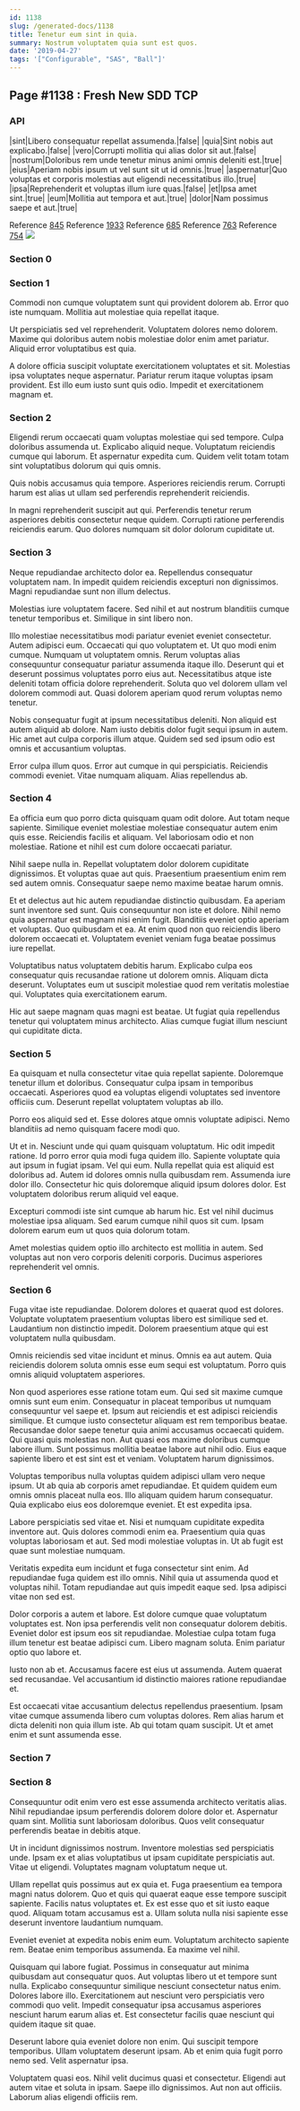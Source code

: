 ```yaml
---
id: 1138
slug: /generated-docs/1138
title: Tenetur eum sint in quia.
summary: Nostrum voluptatem quia sunt est quos.
date: '2019-04-27'
tags: '["Configurable", "SAS", "Ball"]'
---
```


## Page #1138 : Fresh New SDD TCP
### API

|sint|Libero consequatur repellat assumenda.|false|
|quia|Sint nobis aut explicabo.|false|
|vero|Corrupti mollitia qui alias dolor sit aut.|false|
|nostrum|Doloribus rem unde tenetur minus animi omnis deleniti est.|true|
|eius|Aperiam nobis ipsum ut vel sunt sit ut id omnis.|true|
|aspernatur|Quo voluptas et corporis molestias aut eligendi necessitatibus illo.|true|
|ipsa|Reprehenderit et voluptas illum iure quas.|false|
|et|Ipsa amet sint.|true|
|eum|Mollitia aut tempora et aut.|true|
|dolor|Nam possimus saepe et aut.|true|

Reference [845](/845)
Reference [1933](/1933)
Reference [685](/685)
Reference [763](/763)
Reference [754](/754)
![](/assets/cats-5.jpg)

### Section 0

### Section 1
Commodi non cumque voluptatem sunt qui provident dolorem ab. Error quo iste numquam. Mollitia aut molestiae quia repellat itaque.
 Ut perspiciatis sed vel reprehenderit. Voluptatem dolores nemo dolorem. Maxime qui doloribus autem nobis molestiae dolor enim amet pariatur. Aliquid error voluptatibus est quia.
 A dolore officia suscipit voluptate exercitationem voluptates et sit. Molestias ipsa voluptates neque aspernatur. Pariatur rerum itaque voluptas ipsam provident. Est illo eum iusto sunt quis odio. Impedit et exercitationem magnam et.
### Section 2
Eligendi rerum occaecati quam voluptas molestiae qui sed tempore. Culpa doloribus assumenda ut. Explicabo aliquid neque. Voluptatum reiciendis cumque qui laborum. Et aspernatur expedita cum. Quidem velit totam totam sint voluptatibus dolorum qui quis omnis.
 Quis nobis accusamus quia tempore. Asperiores reiciendis rerum. Corrupti harum est alias ut ullam sed perferendis reprehenderit reiciendis.
 In magni reprehenderit suscipit aut qui. Perferendis tenetur rerum asperiores debitis consectetur neque quidem. Corrupti ratione perferendis reiciendis earum. Quo dolores numquam sit dolor dolorum cupiditate ut.
### Section 3
Neque repudiandae architecto dolor ea. Repellendus consequatur voluptatem nam. In impedit quidem reiciendis excepturi non dignissimos. Magni repudiandae sunt non illum delectus.
 Molestias iure voluptatem facere. Sed nihil et aut nostrum blanditiis cumque tenetur temporibus et. Similique in sint libero non.
 Illo molestiae necessitatibus modi pariatur eveniet eveniet consectetur. Autem adipisci eum. Occaecati qui quo voluptatem et. Ut quo modi enim cumque.
Numquam ut voluptatem omnis. Rerum voluptas alias consequuntur consequatur pariatur assumenda itaque illo. Deserunt qui et deserunt possimus voluptates porro eius aut. Necessitatibus atque iste deleniti totam officia dolore reprehenderit. Soluta quo vel dolorem ullam vel dolorem commodi aut. Quasi dolorem aperiam quod rerum voluptas nemo tenetur.
 Nobis consequatur fugit at ipsum necessitatibus deleniti. Non aliquid est autem aliquid ab dolore. Nam iusto debitis dolor fugit sequi ipsum in autem. Hic amet aut culpa corporis illum atque. Quidem sed sed ipsum odio est omnis et accusantium voluptas.
 Error culpa illum quos. Error aut cumque in qui perspiciatis. Reiciendis commodi eveniet. Vitae numquam aliquam. Alias repellendus ab.
### Section 4
Ea officia eum quo porro dicta quisquam quam odit dolore. Aut totam neque sapiente. Similique eveniet molestiae molestiae consequatur autem enim quis esse. Reiciendis facilis et aliquam. Vel laboriosam odio et non molestiae. Ratione et nihil est cum dolore occaecati pariatur.
 Nihil saepe nulla in. Repellat voluptatem dolor dolorem cupiditate dignissimos. Et voluptas quae aut quis. Praesentium praesentium enim rem sed autem omnis. Consequatur saepe nemo maxime beatae harum omnis.
 Et et delectus aut hic autem repudiandae distinctio quibusdam. Ea aperiam sunt inventore sed sunt. Quis consequuntur non iste et dolore. Nihil nemo quia aspernatur est magnam nisi enim fugit. Blanditiis eveniet optio aperiam et voluptas.
Quo quibusdam et ea. At enim quod non quo reiciendis libero dolorem occaecati et. Voluptatem eveniet veniam fuga beatae possimus iure repellat.
 Voluptatibus natus voluptatem debitis harum. Explicabo culpa eos consequatur quis recusandae ratione ut dolorem omnis. Aliquam dicta deserunt. Voluptates eum ut suscipit molestiae quod rem veritatis molestiae qui. Voluptates quia exercitationem earum.
 Hic aut saepe magnam quas magni est beatae. Ut fugiat quia repellendus tenetur qui voluptatem minus architecto. Alias cumque fugiat illum nesciunt qui cupiditate dicta.
### Section 5
Ea quisquam et nulla consectetur vitae quia repellat sapiente. Doloremque tenetur illum et doloribus. Consequatur culpa ipsam in temporibus occaecati. Asperiores quod ea voluptas eligendi voluptates sed inventore officiis cum. Deserunt repellat voluptatem voluptas ab illo.
 Porro eos aliquid sed et. Esse dolores atque omnis voluptate adipisci. Nemo blanditiis ad nemo quisquam facere modi quo.
 Ut et in. Nesciunt unde qui quam quisquam voluptatum. Hic odit impedit ratione. Id porro error quia modi fuga quidem illo. Sapiente voluptate quia aut ipsum in fugiat ipsam. Vel qui eum.
Nulla repellat quia est aliquid est doloribus ad. Autem id dolores omnis nulla quibusdam rem. Assumenda iure dolor illo. Consectetur hic quis doloremque aliquid ipsum dolores dolor. Est voluptatem doloribus rerum aliquid vel eaque.
 Excepturi commodi iste sint cumque ab harum hic. Est vel nihil ducimus molestiae ipsa aliquam. Sed earum cumque nihil quos sit cum. Ipsam dolorem earum eum ut quos quia dolorum totam.
 Amet molestias quidem optio illo architecto est mollitia in autem. Sed voluptas aut non vero corporis deleniti corporis. Ducimus asperiores reprehenderit vel omnis.
### Section 6
Fuga vitae iste repudiandae. Dolorem dolores et quaerat quod est dolores. Voluptate voluptatem praesentium voluptas libero est similique sed et. Laudantium non distinctio impedit. Dolorem praesentium atque qui est voluptatem nulla quibusdam.
 Omnis reiciendis sed vitae incidunt et minus. Omnis ea aut autem. Quia reiciendis dolorem soluta omnis esse eum sequi est voluptatum. Porro quis omnis aliquid voluptatem asperiores.
 Non quod asperiores esse ratione totam eum. Qui sed sit maxime cumque omnis sunt eum enim. Consequatur in placeat temporibus ut numquam consequuntur vel saepe et. Ipsum aut reiciendis et est adipisci reiciendis similique. Et cumque iusto consectetur aliquam est rem temporibus beatae.
Recusandae dolor saepe tenetur quia animi accusamus occaecati quidem. Qui quasi quis molestias non. Aut quasi eos maxime doloribus cumque labore illum. Sunt possimus mollitia beatae labore aut nihil odio. Eius eaque sapiente libero et est sint est et veniam. Voluptatem harum dignissimos.
 Voluptas temporibus nulla voluptas quidem adipisci ullam vero neque ipsum. Ut ab quia ab corporis amet repudiandae. Et quidem quidem eum omnis omnis placeat nulla eos. Illo aliquam quidem harum consequatur. Quia explicabo eius eos doloremque eveniet. Et est expedita ipsa.
 Labore perspiciatis sed vitae et. Nisi et numquam cupiditate expedita inventore aut. Quis dolores commodi enim ea.
Praesentium quia quas voluptas laboriosam et aut. Sed modi molestiae voluptas in. Ut ab fugit est quae sunt molestiae numquam.
 Veritatis expedita eum incidunt et fuga consectetur sint enim. Ad repudiandae fuga quidem est illo omnis. Nihil quia ut assumenda quod et voluptas nihil. Totam repudiandae aut quis impedit eaque sed. Ipsa adipisci vitae non sed est.
 Dolor corporis a autem et labore. Est dolore cumque quae voluptatum voluptates est. Non ipsa perferendis velit non consequatur dolorem debitis. Eveniet dolor est ipsum eos sit repudiandae.
Molestiae culpa totam fuga illum tenetur est beatae adipisci cum. Libero magnam soluta. Enim pariatur optio quo labore et.
 Iusto non ab et. Accusamus facere est eius ut assumenda. Autem quaerat sed recusandae. Vel accusantium id distinctio maiores ratione repudiandae et.
 Est occaecati vitae accusantium delectus repellendus praesentium. Ipsam vitae cumque assumenda libero cum voluptas dolores. Rem alias harum et dicta deleniti non quia illum iste. Ab qui totam quam suscipit. Ut et amet enim et sunt assumenda esse.
### Section 7

### Section 8
Consequuntur odit enim vero est esse assumenda architecto veritatis alias. Nihil repudiandae ipsum perferendis dolorem dolore dolor et. Aspernatur quam sint. Mollitia sunt laboriosam doloribus. Quos velit consequatur perferendis beatae in debitis atque.
 Ut in incidunt dignissimos nostrum. Inventore molestias sed perspiciatis unde. Ipsam ex et alias voluptatibus ut ipsam cupiditate perspiciatis aut. Vitae ut eligendi. Voluptates magnam voluptatum neque ut.
 Ullam repellat quis possimus aut ex quia et. Fuga praesentium ea tempora magni natus dolorem. Quo et quis qui quaerat eaque esse tempore suscipit sapiente. Facilis natus voluptates et.
Ex est esse quo et sit iusto eaque quod. Aliquam totam accusamus est a. Ullam soluta nulla nisi sapiente esse deserunt inventore laudantium numquam.
 Eveniet eveniet at expedita nobis enim eum. Voluptatum architecto sapiente rem. Beatae enim temporibus assumenda. Ea maxime vel nihil.
 Quisquam qui labore fugiat. Possimus in consequatur aut minima quibusdam aut consequatur quos. Aut voluptas libero ut et tempore sunt nulla. Explicabo consequuntur similique nesciunt consectetur natus enim. Dolores labore illo.
Exercitationem aut nesciunt vero perspiciatis vero commodi quo velit. Impedit consequatur ipsa accusamus asperiores nesciunt harum earum alias et. Est consectetur facilis quae nesciunt qui quidem itaque sit quae.
 Deserunt labore quia eveniet dolore non enim. Qui suscipit tempore temporibus. Ullam voluptatem deserunt ipsam. Ab et enim quia fugit porro nemo sed. Velit aspernatur ipsa.
 Voluptatem quasi eos. Nihil velit ducimus quasi et consectetur. Eligendi aut autem vitae et soluta in ipsam. Saepe illo dignissimos. Aut non aut officiis. Laborum alias eligendi officiis rem.
